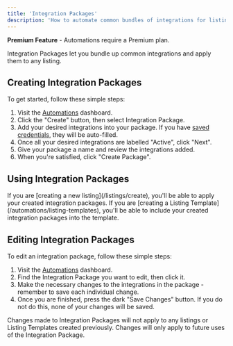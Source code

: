 ```yaml
---
title: 'Integration Packages'
description: 'How to automate common bundles of integrations for listings.'
---
```


<Tip>**Premium Feature** - Automations require a Premium plan.</Tip>

Integration Packages let you bundle up common integrations and apply them to any listing.

## Creating Integration Packages

To get started, follow these simple steps:
1. Visit the [Automations](https://listingopen.com/automations) dashboard.
2. Click the "Create" button, then select Integration Package.
3. Add your desired integrations into your package. If you have [saved credentials](/account/credentials), they will be auto-filled.
4. Once all your desired integrations are labelled "Active", click "Next".
5. Give your package a name and review the integrations added.
6. When you're satisfied, click "Create Package".

## Using Integration Packages

<AccordionGroup>
  <Accordion title="Creating a new listing">
    If you are [creating a new listing](/listings/create), you'll be able to apply your created integration packages.
  </Accordion>
  <Accordion title="Creating a Listing Template">
    If you are [creating a Listing Template](/automations/listing-templates), you'll be able to include your created integration packages into the template.
  </Accordion>
</AccordionGroup>

## Editing Integration Packages

To edit an integration package, follow these simple steps:
1. Visit the [Automations](https://listingopen.com/automations) dashboard.
2. Find the Integration Package you want to edit, then click it.
3. Make the necessary changes to the integrations in the package - remember to save each individual change.
4. Once you are finished, press the dark "Save Changes" button. If you do not do this, none of your changes will be saved.

<Warning>Changes made to Integration Packages will not apply to any listings or Listing Templates created previously. Changes will only apply to future uses of the Integration Package.</Warning>
